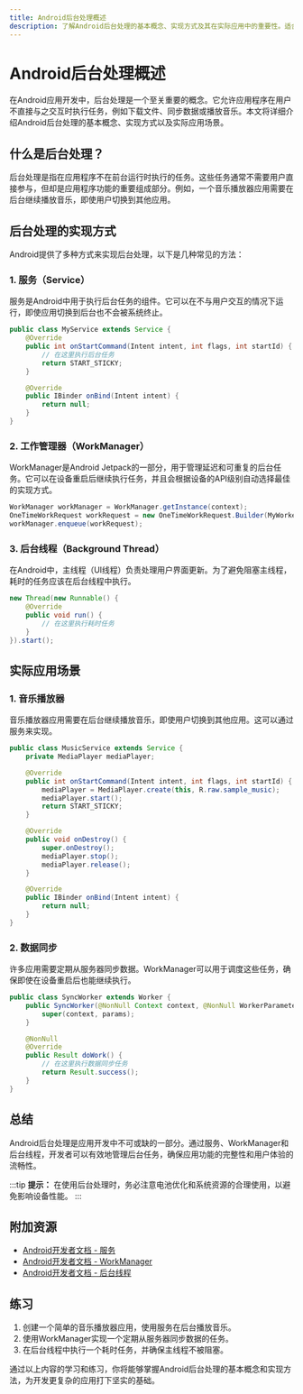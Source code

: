 ```yaml
---
title: Android后台处理概述
description: 了解Android后台处理的基本概念、实现方式及其在实际应用中的重要性。适合初学者学习如何高效管理后台任务。
---
```


# Android后台处理概述

在Android应用开发中，后台处理是一个至关重要的概念。它允许应用程序在用户不直接与之交互时执行任务，例如下载文件、同步数据或播放音乐。本文将详细介绍Android后台处理的基本概念、实现方式以及实际应用场景。

## 什么是后台处理？

后台处理是指在应用程序不在前台运行时执行的任务。这些任务通常不需要用户直接参与，但却是应用程序功能的重要组成部分。例如，一个音乐播放器应用需要在后台继续播放音乐，即使用户切换到其他应用。

## 后台处理的实现方式

Android提供了多种方式来实现后台处理，以下是几种常见的方法：

### 1. 服务（Service）

服务是Android中用于执行后台任务的组件。它可以在不与用户交互的情况下运行，即使应用切换到后台也不会被系统终止。

```java
public class MyService extends Service {
    @Override
    public int onStartCommand(Intent intent, int flags, int startId) {
        // 在这里执行后台任务
        return START_STICKY;
    }

    @Override
    public IBinder onBind(Intent intent) {
        return null;
    }
}
```

### 2. 工作管理器（WorkManager）

WorkManager是Android Jetpack的一部分，用于管理延迟和可重复的后台任务。它可以在设备重启后继续执行任务，并且会根据设备的API级别自动选择最佳的实现方式。

```java
WorkManager workManager = WorkManager.getInstance(context);
OneTimeWorkRequest workRequest = new OneTimeWorkRequest.Builder(MyWorker.class).build();
workManager.enqueue(workRequest);
```

### 3. 后台线程（Background Thread）

在Android中，主线程（UI线程）负责处理用户界面更新。为了避免阻塞主线程，耗时的任务应该在后台线程中执行。

```java
new Thread(new Runnable() {
    @Override
    public void run() {
        // 在这里执行耗时任务
    }
}).start();
```

## 实际应用场景

### 1. 音乐播放器

音乐播放器应用需要在后台继续播放音乐，即使用户切换到其他应用。这可以通过服务来实现。

```java
public class MusicService extends Service {
    private MediaPlayer mediaPlayer;

    @Override
    public int onStartCommand(Intent intent, int flags, int startId) {
        mediaPlayer = MediaPlayer.create(this, R.raw.sample_music);
        mediaPlayer.start();
        return START_STICKY;
    }

    @Override
    public void onDestroy() {
        super.onDestroy();
        mediaPlayer.stop();
        mediaPlayer.release();
    }

    @Override
    public IBinder onBind(Intent intent) {
        return null;
    }
}
```

### 2. 数据同步

许多应用需要定期从服务器同步数据。WorkManager可以用于调度这些任务，确保即使在设备重启后也能继续执行。

```java
public class SyncWorker extends Worker {
    public SyncWorker(@NonNull Context context, @NonNull WorkerParameters params) {
        super(context, params);
    }

    @NonNull
    @Override
    public Result doWork() {
        // 在这里执行数据同步任务
        return Result.success();
    }
}
```

## 总结

Android后台处理是应用开发中不可或缺的一部分。通过服务、WorkManager和后台线程，开发者可以有效地管理后台任务，确保应用功能的完整性和用户体验的流畅性。

:::tip
**提示：** 在使用后台处理时，务必注意电池优化和系统资源的合理使用，以避免影响设备性能。
:::

## 附加资源

- [Android开发者文档 - 服务](https://developer.android.com/guide/components/services)
- [Android开发者文档 - WorkManager](https://developer.android.com/topic/libraries/architecture/workmanager)
- [Android开发者文档 - 后台线程](https://developer.android.com/guide/background)

## 练习

1. 创建一个简单的音乐播放器应用，使用服务在后台播放音乐。
2. 使用WorkManager实现一个定期从服务器同步数据的任务。
3. 在后台线程中执行一个耗时任务，并确保主线程不被阻塞。

通过以上内容的学习和练习，你将能够掌握Android后台处理的基本概念和实现方法，为开发更复杂的应用打下坚实的基础。